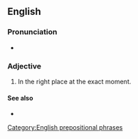 {{also|on the spot}}
==English==

===Pronunciation===
* {{audio|en|En-au-on-the-spot.ogg|Audio (AU)}}

===Adjective===
{{en-adj|-}}

# {{lb|en|idiomatic}} In the right place at the exact moment.
#: {{ux|en|Now, over to our man in Tokyo for an '''on-the-spot''' report.}}

====See also====
* {{l|en|spot-on}}

[[Category:English prepositional phrases]]